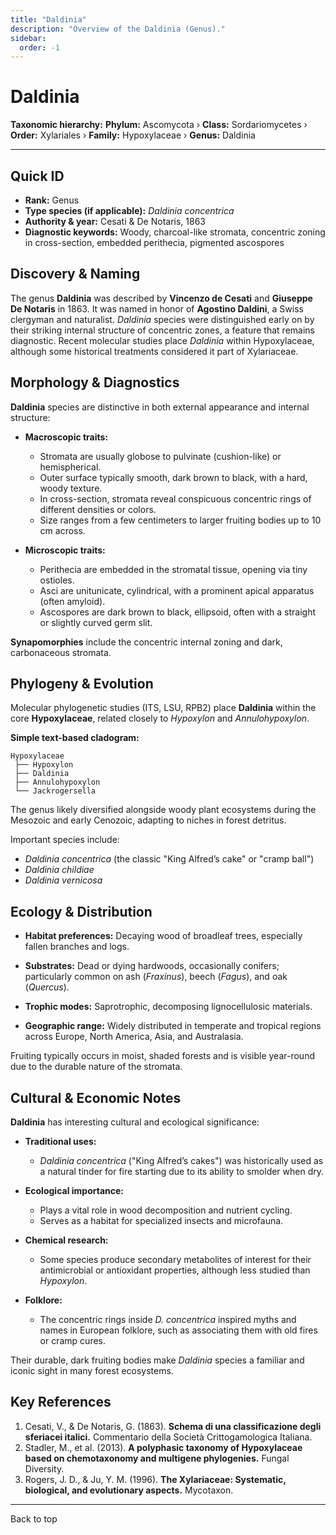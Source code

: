 ```yaml
---
title: "Daldinia"
description: "Overview of the Daldinia (Genus)."
sidebar:
  order: -1
---
```



# Daldinia <Badge variant="note" text="Genus" />

**Taxonomic hierarchy:** **Phylum:** Ascomycota › **Class:** Sordariomycetes › **Order:** Xylariales › **Family:** Hypoxylaceae › **Genus:** Daldinia

---

## Quick ID
* **Rank:** Genus  
* **Type species (if applicable):** _Daldinia concentrica_  
* **Authority & year:** Cesati & De Notaris, 1863  
* **Diagnostic keywords:** Woody, charcoal-like stromata, concentric zoning in cross-section, embedded perithecia, pigmented ascospores  

## Discovery & Naming
The genus **Daldinia** was described by **Vincenzo de Cesati** and **Giuseppe De Notaris** in 1863. It was named in honor of **Agostino Daldini**, a Swiss clergyman and naturalist. _Daldinia_ species were distinguished early on by their striking internal structure of concentric zones, a feature that remains diagnostic. Recent molecular studies place _Daldinia_ within Hypoxylaceae, although some historical treatments considered it part of Xylariaceae.

## Morphology & Diagnostics
**Daldinia** species are distinctive in both external appearance and internal structure:

- **Macroscopic traits:**
  - Stromata are usually globose to pulvinate (cushion-like) or hemispherical.
  - Outer surface typically smooth, dark brown to black, with a hard, woody texture.
  - In cross-section, stromata reveal conspicuous concentric rings of different densities or colors.
  - Size ranges from a few centimeters to larger fruiting bodies up to 10 cm across.

- **Microscopic traits:**
  - Perithecia are embedded in the stromatal tissue, opening via tiny ostioles.
  - Asci are unitunicate, cylindrical, with a prominent apical apparatus (often amyloid).
  - Ascospores are dark brown to black, ellipsoid, often with a straight or slightly curved germ slit.

**Synapomorphies** include the concentric internal zoning and dark, carbonaceous stromata.

## Phylogeny & Evolution
Molecular phylogenetic studies (ITS, LSU, RPB2) place **Daldinia** within the core **Hypoxylaceae**, related closely to _Hypoxylon_ and _Annulohypoxylon_.

**Simple text-based cladogram:**
```
Hypoxylaceae
 ├── Hypoxylon
 ├── Daldinia
 ├── Annulohypoxylon
 └── Jackrogersella
```
The genus likely diversified alongside woody plant ecosystems during the Mesozoic and early Cenozoic, adapting to niches in forest detritus.

Important species include:

- _Daldinia concentrica_ (the classic "King Alfred’s cake" or "cramp ball")
- _Daldinia childiae_
- _Daldinia vernicosa_

## Ecology & Distribution
- **Habitat preferences:** Decaying wood of broadleaf trees, especially fallen branches and logs.
- **Substrates:** Dead or dying hardwoods, occasionally conifers; particularly common on ash (_Fraxinus_), beech (_Fagus_), and oak (_Quercus_).
- **Trophic modes:** Saprotrophic, decomposing lignocellulosic materials.

- **Geographic range:** Widely distributed in temperate and tropical regions across Europe, North America, Asia, and Australasia.

Fruiting typically occurs in moist, shaded forests and is visible year-round due to the durable nature of the stromata.

## Cultural & Economic Notes
**Daldinia** has interesting cultural and ecological significance:

- **Traditional uses:**
  - _Daldinia concentrica_ ("King Alfred’s cakes") was historically used as a natural tinder for fire starting due to its ability to smolder when dry.
  
- **Ecological importance:**
  - Plays a vital role in wood decomposition and nutrient cycling.
  - Serves as a habitat for specialized insects and microfauna.

- **Chemical research:**
  - Some species produce secondary metabolites of interest for their antimicrobial or antioxidant properties, although less studied than _Hypoxylon_.

- **Folklore:**
  - The concentric rings inside _D. concentrica_ inspired myths and names in European folklore, such as associating them with old fires or cramp cures.

Their durable, dark fruiting bodies make _Daldinia_ species a familiar and iconic sight in many forest ecosystems.

## Key References
1. Cesati, V., & De Notaris, G. (1863). **Schema di una classificazione degli sferiacei italici.** Commentario della Società Crittogamologica Italiana.  
2. Stadler, M., et al. (2013). **A polyphasic taxonomy of Hypoxylaceae based on chemotaxonomy and multigene phylogenies.** Fungal Diversity.  
3. Rogers, J. D., & Ju, Y. M. (1996). **The Xylariaceae: Systematic, biological, and evolutionary aspects.** Mycotaxon.  

---

<LinkButton href="#top" variant="minimal" icon="arrow-up">
  Back to top
</LinkButton>

